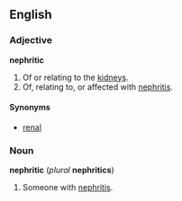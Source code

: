 ==English==
===Adjective===
'''nephritic'''
# Of or relating to the [[kidney]]s.
# Of, relating to, or affected with [[nephritis]]. 

====Synonyms====
* [[renal]]

===Noun===
'''nephritic''' (''plural'' '''nephritics''')
# Someone with [[nephritis]].